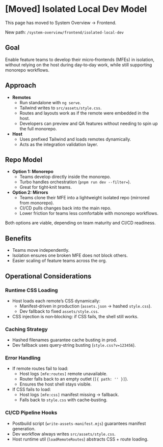# [Moved] Isolated Local Dev Model

This page has moved to System Overview → Frontend.

New path: `/system-overview/frontend/isolated-local-dev`

## Goal

Enable feature teams to develop their micro‑frontends (MFEs) in isolation, without relying on the host during day‑to‑day work, while still supporting monorepo workflows.

## Approach

- **Remotes**
  - Run standalone with `ng serve`.
  - Tailwind writes to `src/assets/style.css`.
  - Routes and layouts work as if the remote were embedded in the host.
  - Developers can preview and QA features without needing to spin up the full monorepo.
- **Host**
  - Uses prefixed Tailwind and loads remotes dynamically.
  - Acts as the integration validation layer.

## Repo Model

- **Option 1: Monorepo**
  - Teams develop directly inside the monorepo.
  - Turbo handles orchestration (`pnpm run dev --filter=`).
  - Great for tight‑knit teams.
- **Option 2: Mirrors**
  - Teams clone their MFE into a lightweight isolated repo (mirrored from monorepo).
  - CI/CD pulls changes back into the main repo.
  - Lower friction for teams less comfortable with monorepo workflows.

Both options are viable, depending on team maturity and CI/CD readiness.

## Benefits

- Teams move independently.
- Isolation ensures one broken MFE does not block others.
- Easier scaling of feature teams across the org.

## Operational Considerations

### Runtime CSS Loading

- Host loads each remote’s CSS dynamically:
  - Manifest‑driven in production (`assets.json` → hashed `style.css`).
  - Dev fallback to fixed `assets/style.css`.
- CSS injection is non‑blocking: if CSS fails, the shell still works.

### Caching Strategy

- Hashed filenames guarantee cache busting in prod.
- Dev fallback uses query‑string busting (`style.css?v=123456`).

### Error Handling

- If remote routes fail to load:
  - Host logs `[mfe:routes]` remote unavailable.
  - Router falls back to an empty outlet (`[{ path: '' }]`).
  - Ensures the host shell stays visible.
- If CSS fails to load:
  - Host logs `[mfe:css]` manifest missing → fallback.
  - Falls back to `style.css` with cache‑busting.

### CI/CD Pipeline Hooks

- Postbuild script (`write-assets-manifest.mjs`) guarantees manifest generation.
- Dev workflow always writes `src/assets/style.css`.
- Host runtime util (`loadRemoteRoutes`) abstracts CSS + route loading.


